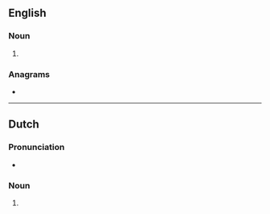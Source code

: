 {{also|Ambers}}
==English==

===Noun===
{{head|en|noun plural form}}

# {{plural of|amber|lang=en}}

===Anagrams===
* {{anagrams|en|Brames|breams|embars}}

----

==Dutch==

===Pronunciation===
* {{audio|Nl-ambers.ogg|Audio|lang=nl}}

===Noun===
{{head|nl|noun plural form}}

# {{nl-noun form of|pl|amber}}